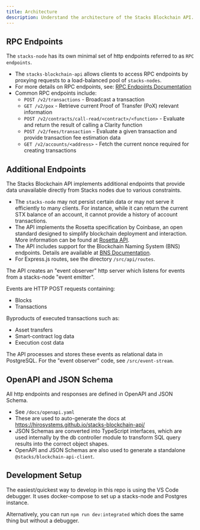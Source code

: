 ```yaml
---
title: Architecture
description: Understand the architecture of the Stacks Blockchain API.
---
```



<ImageZoom
  width="750"
  height="450"
  alt="stacks-api-architecture"
  src='/images/api/architecture.svg'
  className="mt-0 mb-6 first-line:rounded-xl bg-background"
  priority
/>

## RPC Endpoints

The `stacks-node` has its own minimal set of http endpoints referred to as `RPC endpoints`.

- The `stacks-blockchain-api` allows clients to access RPC endpoints by proxying requests to a load-balanced pool of `stacks-nodes`.
- For more details on RPC endpoints, see: [RPC Endpoints Documentation](https://github.com/blockstack/stacks-blockchain/blob/master/docs/rpc-endpoints.md)
- Common RPC endpoints include:
  - `POST /v2/transactions` - Broadcast a transaction
  - `GET /v2/pox` - Retrieve current Proof of Transfer (PoX) relevant information
  - `POST /v2/contracts/call-read/<contract>/<function>` - Evaluate and return the result of calling a Clarity function
  - `POST /v2/fees/transaction` - Evaluate a given transaction and provide transaction fee estimation data
  - `GET /v2/accounts/<address>` - Fetch the current nonce required for creating transactions

## Additional Endpoints

The Stacks Blockchain API implements additional endpoints that provide data unavailable directly from Stacks nodes due to various constraints.

- The `stacks-node` may not persist certain data or may not serve it efficiently to many clients. For instance, while it can return the current STX balance of an account, it cannot provide a history of account transactions.
- The API implements the Rosetta specification by Coinbase, an open standard designed to simplify blockchain deployment and interaction. More information can be found at [Rosetta API](https://www.rosetta-api.org/).
- The API includes support for the Blockchain Naming System (BNS) endpoints. Details are available at [BNS Documentation](https://docs.stacks.co/clarity/example-contracts/bns).
- For Express.js routes, see the directory `/src/api/routes`.

The API creates an "event observer" http server which listens for events from a stacks-node "event emitter".

Events are HTTP POST requests containing:
  - Blocks
  - Transactions

Byproducts of executed transactions such as:
  - Asset transfers
  - Smart-contract log data
  - Execution cost data

The API processes and stores these events as relational data in PostgreSQL. For the "event observer" code, see `/src/event-stream`.

## OpenAPI and JSON Schema

All http endpoints and responses are defined in OpenAPI and JSON Schema.

- See `/docs/openapi.yaml`
- These are used to auto-generate the docs at https://hirosystems.github.io/stacks-blockchain-api/
- JSON Schemas are converted into TypeScript interfaces, which are used internally by the db controller module to transform SQL query results into the correct object shapes.
- OpenAPI and JSON Schemas are also used to generate a standalone `@stacks/blockchain-api-client`.

## Development Setup

The easiest/quickest way to develop in this repo is using the VS Code debugger. It uses docker-compose to set up a stacks-node and Postgres instance.

Alternatively, you can run `npm run dev:integrated` which does the same thing but without a debugger.
